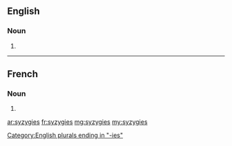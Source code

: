 ==English==

===Noun===
{{head|en|noun plural form}}

# {{plural of|syzygy|lang=en}}

[[Category:English plurals ending in "-ies"]]

----

==French==

===Noun===
{{head|fr|noun plural form|g=?}}

# {{plural of|syzygie|lang=fr}}

[[ar:syzygies]]
[[fr:syzygies]]
[[mg:syzygies]]
[[my:syzygies]]